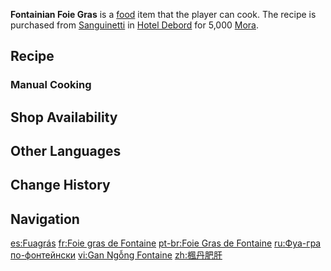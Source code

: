 {{Food Infobox
|id              = 108516
|description     = A traditional dish of Fontaine.
|desc_suspicious = You feel as if you were having a spoonful of oil, and if you venture to take another bite, it is just too greasy to swallow. Did they pour in a whole jar of oil when cooking the dish?
|desc_basic      = The foie gras only needs to be pan-fried before being served. Thanks to the masterful temperature control, the golden-brown foie gras tastes enticingly tender. The process takes focus and concentration, or else the delicious liver might be liquefied into an oily mess.
|desc_delicious  = The tender and buttery foie gras greets your tastebuds with silky dance moves before waltzing down your throat like smooth satin. Such a supreme delight makes all other dishes you will have in the future taste bland  in comparison — that being said, you can hardly regret eating it, can you?
|type            = DEF-Boosting Dishes
|effect          = Increases all party members' DEF by (var1) for 300s.
|eff_suspicious1 = 165
|eff_basic1      = 200
|eff_delicious1  = 235
|region          = Fontaine
|variant         =
|recipe          = Sold by [[Sanguinetti]]
|effectType      = DEF Up
|eff_att1        = DEF
|quality         = 3
}}
'''Fontainian Foie Gras''' is a [[food]] item that the player can cook. The recipe is purchased from [[Sanguinetti]] in [[Hotel Debord]] for 5,000 [[Mora]].

==Recipe==
{{Recipe
|type = Cooking
|Fowl = 2
|Jam = 1
|Marcotte = 1
|sort = Fowl;Jam;Marcotte
}}

===Manual Cooking===
{{Manual Cooking}}

==Shop Availability==
{{Shop Availability}}

==Other Languages==
{{Other Languages
|en      = Fontainian Foie Gras
|zhs     = 枫丹肥肝
|zhs_rm  = Fēngdān Féigān
|zht     = 楓丹肥肝
|zht_rm  = Fēngdān Féigān
|zh_tl   = Fontainian Fatty Liver
|ja      = フォアグラ・ドゥ・フォンテーヌ
|ja_rm   = Foagura Du Fonteenu
|ja_tl   = Foie Gras de Fontaine
|ko      = 폰타인 푸아그라
|ko_tl   = Fontaine Foie Gras
|es      = Fuagrás
|es_tl   = Foie Gras
|fr      = Foie gras de Fontaine
|fr_tl   = Fontaine Foie Gras
|ru      = Фуа-гра по-фонтейнски
|ru_tl   = Fontainian Foie Gras
|th      = Fontainian Foie Gras
|vi      = Gan Ngỗng Fontaine
|vi_tl   = 
|de      = Foie gras de Fontaine
|de_tl   = Fontanian Foie gras
|de_lang = fr
|id      = Fontainian Foie Gras
|pt      = Foie Gras de Fontaine
|pt_tl   = 
|tr      = Fontaine Usulü Kaz Ciğeri
|tr_tl   = Fontainian Style Foie Gras
|it      = Foie gras alla fontainiana
|it_tl   = Fontainian Foie Gras
}}

==Change History==
{{Change History|4.0}}

==Navigation==
{{Food Navbox}}

[[es:Fuagrás]]
[[fr:Foie gras de Fontaine]]
[[pt-br:Foie Gras de Fontaine]]
[[ru:Фуа-гра по-фонтейнски]]
[[vi:Gan Ngỗng Fontaine]]
[[zh:楓丹肥肝]]